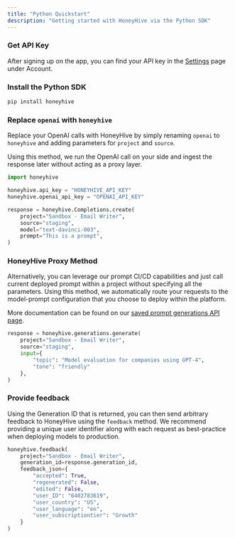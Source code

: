 ```yaml
---
title: "Python Quickstart"
description: "Getting started with HoneyHive via the Python SDK"
---
```



### Get API Key

After signing up on the app, you can find your API key in the [Settings](https://app.honeyhive.ai/settings/account) page under Account.

### Install the Python SDK

```bash
pip install honeyhive
```

### Replace `openai` with `honeyhive`

Replace your OpenAI calls with HoneyHive by simply renaming `openai` to `honeyhive` and adding parameters for `project` and `source`.

Using this method, we run the OpenAI call on your side and ingest the response later without acting as a proxy layer.

```python
import honeyhive

honeyhive.api_key = "HONEYHIVE_API_KEY"
honeyhive.openai_api_key = "OPENAI_API_KEY"

response = honeyhive.Completions.create(
    project="Sandbox - Email Writer",
    source="staging",
    model="text-davinci-003",
    prompt="This is a prompt",
)
```

### HoneyHive Proxy Method

Alternatively, you can leverage our prompt CI/CD capabilities and just call current deployed prompt within a project without specifying all the parameters. Using this method, we automatically route your requests to the model-prompt configuration that you choose to deploy within the platform.

More documentation can be found on our [saved prompt generations API page](/api-reference/generations/post_saved).

```python
response = honeyhive.generations.generate(
    project="Sandbox - Email Writer",
    source="staging",
    input={
        "topic": "Model evaluation for companies using GPT-4",
        "tone": "friendly"
    },
)
```

### Provide feedback

Using the Generation ID that is returned, you can then send arbitrary feedback to HoneyHive using the `feedback` method. We recommend providing a unique user identifier along with each request as best-practice when deploying models to production.

```python
honeyhive.feedback(
    project="Sandbox - Email Writer",
    generation_id=response.generation_id,
    feedback_json={
        "accepted": True,
        "regenerated": False,
        "edited": False,
        "user_ID": "6402783619",
        "user_country": "US",
        "user_language": "en",
        "user_subscriptiontier": "Growth"
    }
)
```
